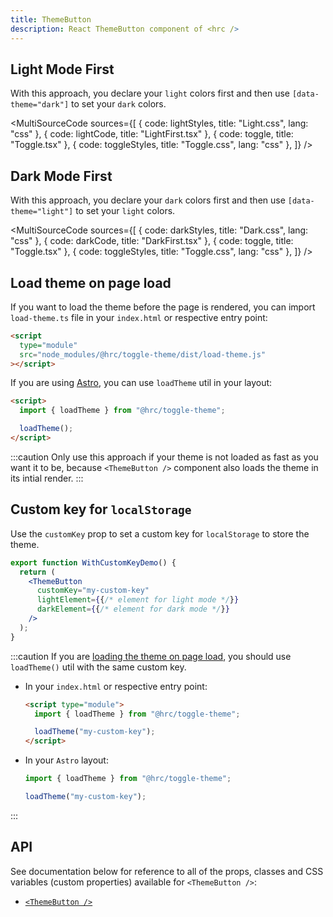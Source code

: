 ```yaml
---
title: ThemeButton
description: React ThemeButton component of <hrc />
---
```



## Light Mode First

With this approach, you declare your `light` colors first and then use
`[data-theme="dark"]` to set your `dark` colors.

<Demo>
  <LightFirst client:only="react" />
</Demo>

<MultiSourceCode sources={[
  { code: lightStyles, title: "Light.css", lang: "css" },
  { code: lightCode, title: "LightFirst.tsx" },
  { code: toggle, title: "Toggle.tsx" },
  { code: toggleStyles, title: "Toggle.css", lang: "css" },
]} />

## Dark Mode First

With this approach, you declare your `dark` colors first and then use
`[data-theme="light"]` to set your `light` colors.

<Demo>
  <DarkFirst client:only="react" />
</Demo>

<MultiSourceCode sources={[
  { code: darkStyles, title: "Dark.css", lang: "css" },
  { code: darkCode, title: "DarkFirst.tsx" },
  { code: toggle, title: "Toggle.tsx" },
  { code: toggleStyles, title: "Toggle.css", lang: "css" },
]} />

## Load theme on page load

If you want to load the theme before the page is rendered, you can import
`load-theme.ts` file in your `index.html` or respective entry point:

```html
<script
  type="module"
  src="node_modules/@hrc/toggle-theme/dist/load-theme.js"
></script>
```

If you are using [Astro](https://astro.build/), you can use `loadTheme` util
in your layout:

```html
<script>
  import { loadTheme } from "@hrc/toggle-theme";

  loadTheme();
</script>
```

:::caution
Only use this approach if your theme is not loaded as fast as you want it to be,
because `<ThemeButton />` component also loads the theme in its intial render.
:::

## Custom key for `localStorage`

Use the `customKey` prop to set a custom key for `localStorage` to store the
theme.

```jsx
export function WithCustomKeyDemo() {
  return (
    <ThemeButton
      customKey="my-custom-key"
      lightElement={{/* element for light mode */}}
      darkElement={{/* element for dark mode */}}
    />
  );
}
```

:::caution
If you are [loading the theme on page load](#load-theme-on-page-load), you
should use `loadTheme()` util with the same custom key.

- In your `index.html` or respective entry point:

  ```html
  <script type="module">
    import { loadTheme } from "@hrc/toggle-theme";

    loadTheme("my-custom-key");
  </script>
  ```

- In your `Astro` layout:

  ```jsx
  import { loadTheme } from "@hrc/toggle-theme";

  loadTheme("my-custom-key");
  ```
:::

## API

See documentation below for reference to all of the props, classes and CSS
variables (custom properties) available for `<ThemeButton />`:

- [`<ThemeButton />`](/hrc/api/theme-button)
